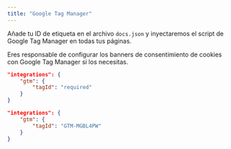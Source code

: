 ```yaml
---
title: "Google Tag Manager"
---
```


Añade tu ID de etiqueta en el archivo `docs.json` y inyectaremos el script de Google Tag Manager en todas tus páginas.

Eres responsable de configurar los banners de consentimiento de cookies con Google Tag Manager si los necesitas.

<CodeGroup>

```json Analytics options in docs.json
"integrations": {
    "gtm": {
        "tagId": "required"
    }
}
```

```json Example
"integrations": {
    "gtm": {
        "tagId": "GTM-MGBL4PW"
    }
}
```

</CodeGroup>